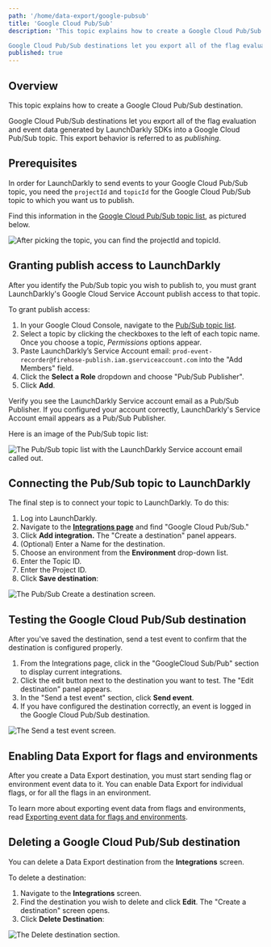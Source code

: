 ```yaml
---
path: '/home/data-export/google-pubsub'
title: 'Google Cloud Pub/Sub'
description: 'This topic explains how to create a Google Cloud Pub/Sub destination.

Google Cloud Pub/Sub destinations let you export all of the flag evaluation and event data generated by LaunchDarkly SDKs into a Google Cloud Pub/Sub topic.'
published: true
---
```


## Overview

This topic explains how to create a Google Cloud Pub/Sub destination.

Google Cloud Pub/Sub destinations let you export all of the flag evaluation and event data generated by LaunchDarkly SDKs into a Google Cloud Pub/Sub topic. This export behavior is referred to as _publishing_.

## Prerequisites

In order for LaunchDarkly to send events to your Google Cloud Pub/Sub topic, you need the `projectId` and `topicId` for the Google Cloud Pub/Sub topic to which you want us to publish.

Find this information in the [Google Cloud Pub/Sub topic list](https://console.cloud.google.com/cloudpubsub/topicList), as pictured below.

![After picking the topic, you can find the projectId and topicId.](google-pubsub-projid-testid-callout.png)


## Granting publish access to LaunchDarkly

After you identify the Pub/Sub topic you wish to publish to, you must grant LaunchDarkly's Google Cloud Service Account publish access to that topic.

To grant publish access:

1. In your Google Cloud Console, navigate to the [Pub/Sub topic list](https://console.cloud.google.com/cloudpubsub/topicList).
2. Select a topic by clicking the checkboxes to the left of each topic name. Once you choose a topic, _Permissions_ options appear.
3. Paste LaunchDarkly’s Service Account email: `prod-event-recorder@firehose-publish.iam.gserviceaccount.com` into the "Add Members" field.
4. Click the **Select a Role** dropdown and choose "Pub/Sub Publisher".
5. Click **Add**.

Verify you see the LaunchDarkly Service account email as a Pub/Sub Publisher. If you configured your account correctly, LaunchDarkly's Service Account email appears as a Pub/Sub Publisher.

Here is an image of the Pub/Sub topic list:

![The Pub/Sub topic list with the LaunchDarkly Service account email called out.](google-pubsub-publisher-callout.png)


## Connecting the Pub/Sub topic to LaunchDarkly

The final step is to connect your topic to LaunchDarkly. To do this:

1. Log into LaunchDarkly.
2. Navigate to the **[Integrations page](https://app.launchdarkly.com/default/integrations)** and find "Google Cloud Pub/Sub."
3. Click **Add integration.** The "Create a destination" panel appears.
4. (Optional) Enter a Name for the destination.
5. Choose an environment from the **Environment** drop-down list.
6. Enter the Topic ID.
7. Enter the Project ID.
8. Click **Save destination**:

![The Pub/Sub Create a destination screen.](google-pubsub-create-destination.png)

## Testing the Google Cloud Pub/Sub destination

After you've saved the destination, send a test event to confirm that the destination is configured properly.

1. From the Integrations page, click in the "GoogleCloud Sub/Pub" section to display current integrations.
2. Click the edit button next to the destination you want to test. The "Edit destination" panel appears.
2. In the "Send a test event" section, click **Send event**.
3. If you have configured the destination correctly, an event is logged in the Google Cloud Pub/Sub destination.

![The Send a test event screen.](google-pubsub-test-event.png)


## Enabling Data Export for flags and environments

After you create a Data Export destination, you must start sending flag or environment event data to it. You can enable Data Export for individual flags, or for all the flags in an environment.

To learn more about exporting event data from flags and environments, read [Exporting event data for flags and environments](/home/data-export#exporting-event-data-for-flags-and-environments).

## Deleting a Google Cloud Pub/Sub destination

You can delete a Data Export destination from the **Integrations** screen.

To delete a destination:

1. Navigate to the **Integrations** screen.
2. Find the destination you wish to delete and click **Edit**. The "Create a destination" screen opens.
3. Click **Delete Destination**:

![The Delete destination section.](destination-delete.png)
